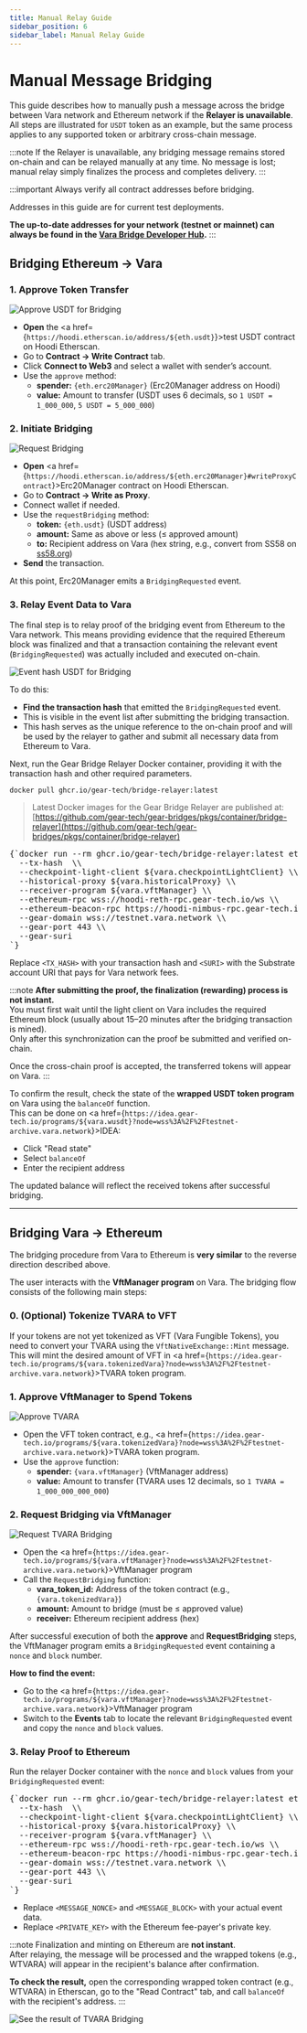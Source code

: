 ```yaml
---
title: Manual Relay Guide
sidebar_position: 6
sidebar_label: Manual Relay Guide
---
```



# Manual Message Bridging

This guide describes how to manually push a message across the bridge between Vara network and Ethereum network if the **Relayer is unavailable**. All steps are illustrated for `USDT` token as an example, but the same process applies to any supported token or arbitrary cross-chain message.

:::note
If the Relayer is unavailable, any bridging message remains stored on-chain and can be relayed manually at any time. 
No message is lost; manual relay simply finalizes the process and completes delivery.
:::

:::important
Always verify all contract addresses before bridging.

Addresses in this guide are for current test deployments.

**The up-to-date addresses for your network (testnet or mainnet) can always be found in the [Vara Bridge Developer Hub](https://wiki.vara.network/docs/bridge/developer_hub).**
:::

## Bridging Ethereum → Vara

### 1. Approve Token Transfer

![Approve USDT for Bridging](./img/approve.png)

- **Open** the <a href={`https://hoodi.etherscan.io/address/${eth.usdt}`}>test USDT contract on Hoodi Etherscan</a>.
- Go to **Contract → Write Contract** tab.
- Click **Connect to Web3** and select a wallet with sender’s account.
- Use the `approve` method:
  - **spender:** <code>{eth.erc20Manager}</code> (Erc20Manager address on Hoodi)
  - **value:** Amount to transfer (USDT uses 6 decimals, so `1 USDT = 1_000_000`, `5 USDT = 5_000_000`)

### 2. Initiate Bridging

![Request Bridging](./img/request-bridging.png)

- **Open** <a href={`https://hoodi.etherscan.io/address/${eth.erc20Manager}#writeProxyContract`}>Erc20Manager contract on Hoodi Etherscan</a>.
- Go to **Contract → Write as Proxy**.
- Connect wallet if needed.
- Use the `requestBridging` method:
  - **token:** <code>{eth.usdt}</code> (USDT address)
  - **amount:** Same as above or less (≤ approved amount)
  - **to:** Recipient address on Vara (hex string, e.g., convert from SS58 on <a href="https://ss58.org">ss58.org</a>)
- **Send** the transaction.

At this point, Erc20Manager emits a `BridgingRequested` event.

### 3. Relay Event Data to Vara

The final step is to relay proof of the bridging event from Ethereum to the Vara network. This means providing evidence that the required Ethereum block was finalized and that a transaction containing the relevant event (`BridgingRequested`) was actually included and executed on-chain.

![Event hash USDT for Bridging](./img/event_hash.png)

To do this:

- **Find the transaction hash** that emitted the `BridgingRequested` event.
- This is visible in the event list after submitting the bridging transaction.
- This hash serves as the unique reference to the on-chain proof and will be used by the relayer to gather and submit all necessary data from Ethereum to Vara.

Next, run the Gear Bridge Relayer Docker container, providing it with the transaction hash and other required parameters.

```sh
docker pull ghcr.io/gear-tech/bridge-relayer:latest
```

> Latest Docker images for the Gear Bridge Relayer are published at: [https://github.com/gear-tech/gear-bridges/pkgs/container/bridge-relayer](https://github.com/gear-tech/gear-bridges/pkgs/container/bridge-relayer)

<pre>
{`docker run --rm ghcr.io/gear-tech/bridge-relayer:latest eth-gear-manual \\
  --tx-hash <TX_HASH> \\
  --checkpoint-light-client ${vara.checkpointLightClient} \\
  --historical-proxy ${vara.historicalProxy} \\
  --receiver-program ${vara.vftManager} \\
  --ethereum-rpc wss://hoodi-reth-rpc.gear-tech.io/ws \\
  --ethereum-beacon-rpc https://hoodi-nimbus-rpc.gear-tech.io \\
  --gear-domain wss://testnet.vara.network \\
  --gear-port 443 \\
  --gear-suri <SURI>
`}
</pre>

Replace `<TX_HASH>` with your transaction hash and `<SURI>` with the Substrate account URI that pays for Vara network fees.

:::note
**After submitting the proof, the finalization (rewarding) process is not instant.**  
You must first wait until the light client on Vara includes the required Ethereum block (usually about 15–20 minutes after the bridging transaction is mined).  
Only after this synchronization can the proof be submitted and verified on-chain.

Once the cross-chain proof is accepted, the transferred tokens will appear on Vara.
:::

To confirm the result, check the state of the **wrapped USDT token program** on Vara using the `balanceOf` function.  
This can be done on <a href={`https://idea.gear-tech.io/programs/${vara.wusdt}?node=wss%3A%2F%2Ftestnet-archive.vara.network`}>IDEA</a>:  
- Click "Read state"
- Select `balanceOf`
- Enter the recipient address

The updated balance will reflect the received tokens after successful bridging.

---

## Bridging Vara → Ethereum

The bridging procedure from Vara to Ethereum is **very similar** to the reverse direction described above.

The user interacts with the **VftManager program** on Vara. The bridging flow consists of the following main steps:

### 0. (Optional) Tokenize TVARA to VFT

If your tokens are not yet tokenized as VFT (Vara Fungible Tokens), you need to convert your TVARA using the `VftNativeExchange::Mint` message.  
This will mint the desired amount of VFT in <a href={`https://idea.gear-tech.io/programs/${vara.tokenizedVara}?node=wss%3A%2F%2Ftestnet-archive.vara.network`}>TVARA token program</a>.

### 1. Approve VftManager to Spend Tokens

![Approve TVARA](./img/vara-approve.png)

- Open the VFT token contract, e.g., <a href={`https://idea.gear-tech.io/programs/${vara.tokenizedVara}?node=wss%3A%2F%2Ftestnet-archive.vara.network`}>TVARA token program</a>.
- Use the `approve` function:
  - **spender:** <code>{vara.vftManager}</code> (VftManager address)
  - **value:** Amount to transfer (TVARA uses 12 decimals, so `1 TVARA = 1_000_000_000_000`)

### 2. Request Bridging via VftManager

![Request TVARA Bridging](./img/vara-request-bridging.png)

- Open the <a href={`https://idea.gear-tech.io/programs/${vara.vftManager}?node=wss%3A%2F%2Ftestnet-archive.vara.network`}>VftManager program</a>
- Call the `RequestBridging` function:
  - **vara_token_id:** Address of the token contract (e.g., <code>{vara.tokenizedVara}</code>)
  - **amount:** Amount to bridge (must be ≤ approved value)
  - **receiver:** Ethereum recipient address (hex)

After successful execution of both the **approve** and **RequestBridging** steps,  
the VftManager program emits a `BridgingRequested` event containing a `nonce` and `block` number.

**How to find the event:**
- Go to the <a href={`https://idea.gear-tech.io/programs/${vara.vftManager}?node=wss%3A%2F%2Ftestnet-archive.vara.network`}>VftManager program</a>
- Switch to the **Events** tab to locate the relevant `BridgingRequested` event and copy the `nonce` and `block` values.

### 3. Relay Proof to Ethereum

Run the relayer Docker container with the `nonce` and `block` values from your `BridgingRequested` event:

<pre>
{`docker run --rm ghcr.io/gear-tech/bridge-relayer:latest eth-gear-manual \\
  --tx-hash <TX_HASH> \\
  --checkpoint-light-client ${vara.checkpointLightClient} \\
  --historical-proxy ${vara.historicalProxy} \\
  --receiver-program ${vara.vftManager} \\
  --ethereum-rpc wss://hoodi-reth-rpc.gear-tech.io/ws \\
  --ethereum-beacon-rpc https://hoodi-nimbus-rpc.gear-tech.io \\
  --gear-domain wss://testnet.vara.network \\
  --gear-port 443 \\
  --gear-suri <SURI>
`}
</pre>

- Replace `<MESSAGE_NONCE>` and `<MESSAGE_BLOCK>` with your actual event data.
- Replace `<PRIVATE_KEY>` with the Ethereum fee-payer's private key.

:::note
Finalization and minting on Ethereum are **not instant**.  
After relaying, the message will be processed and the wrapped tokens (e.g., WTVARA) will appear in the recipient's balance after confirmation.

**To check the result,** open the corresponding wrapped token contract (e.g., WTVARA) in Etherscan, go to the "Read Contract" tab, and call `balanceOf` with the recipient's address.
:::

![See the result of TVARA Bridging](./img/vara-eth-res.png)